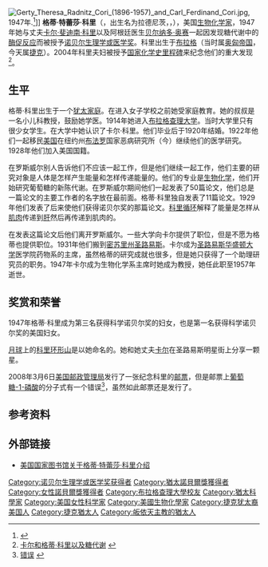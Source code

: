 {{Infobox person
| name        = 格蒂·科里{{Nobel icon|1947年諾貝爾生理學或醫學獎|諾貝爾生理學或醫學獎}}<br />Gerty Cori
| image       = Gerty Theresa Cori.jpg
| alt         =
| caption     = 格蒂·科里, 1947年
| birth_date  = {{Birth date|1896|8|15}}
| birth_name  = Gerty Theresa Radnitz
| birth_place = [[奥匈帝国|奥匈帝国]][[布拉格|布拉格]]
| death_date  = {{Death date and age|1957|10|26|1896|8|15}}
| death_cause = {{le|骨髓纖維化|Primary myelofibrosis}}
| death_place = [[美國|美國]][[密蘇里州|密蘇里州]]{{link-en|格倫代爾 (密蘇里州)|Glendale, Missouri|格倫代爾}}
| residence   = [[美国|美国]]
| spouse      = {{marriage|[[卡尔·斐迪南·科里|卡尔·斐迪南·科里]]|1920|1957}}
| other_names = Gerty Theresa Cori
| alma_mater  = 布拉格的[[布拉格查理大学|布拉格查理大学]]
| known_for   = 对碳水化合物的代谢广泛的研究;<br />描述的[[科里循环|科里循环]];<br />识别[[葡萄糖-1-磷酸|葡萄糖-1-磷酸]]
| awards      = [[#奖赏和荣誉|奖赏和荣誉]], [[诺贝尔生理学或医学奖|诺贝尔生理学或医学奖]] (1947年)
| occupation  = [[生物化学|生物化学家]]
}}
[[Image:Gerty_Theresa_Radnitz_Cori_(1896-1957)_and_Carl_Ferdinand_Cori.jpg|thumb]], 1947年.<ref>{{cite web |url=http://siarchives.si.edu/collections/siris_arc_308461 |title=Gerty Theresa Radnitz Cori (1896-1957) and Carl Ferdinand Cori (1896-1984) 1947 |work=Smithsonian Institution Archives |publisher=Smithsonian Institution |accessdate=23 July 2013 |archive-date=2017-07-28 |archive-url=https://web.archive.org/web/20170728211426/https://siarchives.si.edu/collections/siris_arc_308461 |dead-url=no }}</ref>]]
'''格蒂·特蕾莎·科里'''（{{lang|en|Gerty Theresa Cori}}，出生名为拉德尼茨，{{lang|en|Radnitz}}，{{bd|1896年|8月15日|1957年|10月26日|catIdx=Cori, Gerty}}），美国[[生物化学|生物化学家]]，1947年她与丈夫[[卡尔·斐迪南·科里|卡尔·斐迪南·科里]]以及阿根廷医生[[贝尔纳多·奥赛|贝尔纳多·奥赛]]一起因发现糖代谢中的[[酶促反应|酶促反应]]而被授予[[诺贝尔生理学或医学奖|诺贝尔生理学或医学奖]]。科里出生于[[布拉格|布拉格]]（当时属[[奥匈帝国|奥匈帝国]]，今天属[[捷克|捷克]]）。2004年科里夫妇被授予[[国家化学史里程碑|国家化学史里程碑]]来纪念他们的重大发现<ref>[http://acswebcontent.acs.org/landmarks/landmarks/glucose/glucose.html 卡尔和格蒂·科里以及糖代谢] {{webarchive|url=https://web.archive.org/web/20100119070418/http://acswebcontent.acs.org/landmarks/landmarks/glucose/glucose.html |date=2010-01-19 }}</ref>。

== 生平 ==
格蒂·科里出生于一个[[犹太人|犹太家庭]]。在进入女子学校之前她受家庭教育。她的叔叔是一名小儿科教授，鼓励她学医。1914年她进入[[布拉格查理大学|布拉格查理大学]]。当时大学里只有很少女学生。在大学中她认识了卡尔·科里。他们毕业后于1920年结婚。1922年他们一起移民[[美国|美国]]在纽约州[[布法罗_(纽约州)|布法罗]]国家恶病研究所（今{{link-en|罗斯威尔公园癌症研究所|Roswell Park Cancer Institute}}）继续他们的医学研究。1928年他们加入美国国籍。

在罗斯威尔别人告诉他们不应该一起工作，但是他们继续一起工作，他们主要的研究对象是人体是怎样产生能量和怎样传递能量的。他们的专业是[[生物化学|生物化学]]，他们开始研究葡萄糖的新陈代谢。在罗斯威尔期间他们一起发表了50篇论文，他们总是一篇论文的主要工作者的名字放在最前面。格蒂·科里独自发表了11篇论文。1929年他们发表了后来使他们获得诺贝尔奖的那篇论文。[[科里循环|科里循环]]解释了能量是怎样从[[肌肉|肌肉]]传递到[[肝|肝]]然后再传递到肌肉的。

在发表这篇论文后他们离开罗斯威尔。一些大学向卡尔提供了职位，但是不愿为格蒂也提供职位。1931年他们搬到[[密苏里州|密苏里州]][[圣路易斯_(密苏里州)|圣路易斯]]。卡尔成为[[圣路易斯华盛顿大学|圣路易斯华盛顿大学]]医学院药物系的主席，虽然格蒂的研究成就也很多，但是她只获得了一个助理研究员的职务。1947年卡尔成为生物化学系主席时她成为教授，她任此职至1957年逝世。

== 奖赏和荣誉 ==
1947年格蒂·科里成为第三名获得科学诺贝尔奖的妇女，也是第一名获得科学诺贝尔奖的美国妇女。

[[月球|月球]]上的[[科里环形山|科里环形山]]是以她命名的。她和她丈夫[[卡尔·斐迪南·科里|卡尔]]在圣路易斯明星街上分享一颗星。

2008年3月6日[[美国邮政管理局|美国邮政管理局]]发行了一张纪念科里的[[邮票|邮票]]，但是邮票上[[葡萄糖-1-磷酸|葡萄糖-1-磷酸]]的分子式有一个错误<ref>[http://www.foxnews.com/wires/2008Jan15/0,4670,StampChemical,00.html 错误] {{webarchive|url=https://web.archive.org/web/20080119003311/http://www.foxnews.com/wires/2008Jan15/0,4670,StampChemical,00.html |date=2008-01-19 }}</ref>，虽然如此邮票还是发行了。

== 参考资料 ==
{{Reflist}}

== 外部链接 ==
* [http://www.nlm.nih.gov/changingthefaceofmedicine/physicians/biography_69.html 美国国家图书馆关于格蒂·特蕾莎·科里介绍] {{Wayback|url=http://www.nlm.nih.gov/changingthefaceofmedicine/physicians/biography_69.html |date=20080518021236 }}

{{諾貝爾生理學或醫學獎獲得者 (1926年-1950年)}}
{{Authority control}}
{{DEFAULTSORT:Cori, Gerty}}
[[Category:诺贝尔生理学或医学奖获得者|Category:诺贝尔生理学或医学奖获得者]]
[[Category:猶太諾貝爾獎獲得者|Category:猶太諾貝爾獎獲得者]]
[[Category:女性諾貝爾獎獲得者|Category:女性諾貝爾獎獲得者]]
[[Category:布拉格查理大學校友|Category:布拉格查理大學校友]]
[[Category:猶太科學家|Category:猶太科學家]]
[[Category:美国女性科学家|Category:美国女性科学家]]
[[Category:美國生物化學家|Category:美國生物化學家]]
[[Category:捷克犹太裔美国人|Category:捷克犹太裔美国人]]
[[Category:捷克猶太人|Category:捷克猶太人]]
[[Category:皈依天主教的猶太人|Category:皈依天主教的猶太人]]